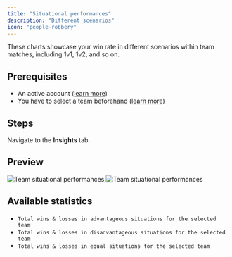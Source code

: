 ```yaml
---
title: "Situational performances"
description: "Different scenarios"
icon: "people-robbery"
---
```


These charts showcase your win rate in different scenarios within team matches, including 1v1, 1v2, and so on.

## Prerequisites

- An active account ([learn more](/get-started/setup))
- You have to select a team beforehand ([learn more](/core/team/root))

## Steps

Navigate to the **Insights** tab.

## Preview

<Frame>
    <img
        className="block dark:hidden"
        src="./images/situational-performances/component.png"
        alt="Team situational performances"
    />
    <img
        className="hidden dark:block"
        src="./images/situational-performances/component.png"
        alt="Team situational performances"
    />
</Frame>

## Available statistics

- `Total wins & losses in advantageous situations for the selected team`
- `Total wins & losses in disadvantageous situations for the selected team`
- `Total wins & losses in equal situations for the selected team`
